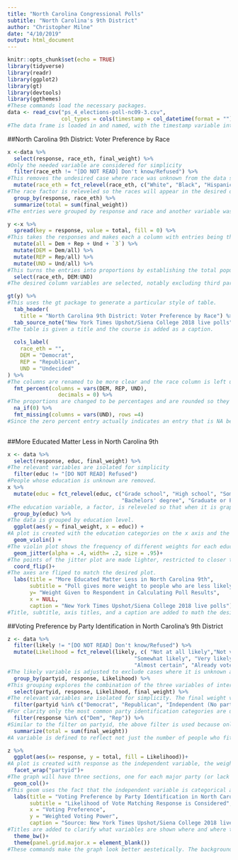 ```yaml
---
title: "North Carolina Congressional Polls"
subtitle: "North Carolina's 9th District"
author: "Christopher Milne"
date: "4/10/2019"
output: html_document
---
```


```r
knitr::opts_chunk$set(echo = TRUE)
library(tidyverse)
library(readr)
library(ggplot2)
library(gt)
library(devtools)
library(ggthemes)
#These commands load the necessary packages.
data <- read_csv("ps_4_elections-poll-nc09-3.csv", 
                 col_types = cols(timestamp = col_datetime(format = "")))
#The data frame is loaded in and named, with the timestamp variable interpreted as a datetime so it is easier to work with later.
```


##North Carolina 9th District: Voter Preference by Race
```r
x <-data %>% 
  select(response, race_eth, final_weight) %>% 
#Only the needed variable are considered for simplicity
  filter(race_eth != "[DO NOT READ] Don't know/Refused") %>% 
#This removes the undesired case where race was unknown from the data set
  mutate(race_eth = fct_relevel(race_eth, c("White", "Black", "Hispanic", "Asian", "Other"))) %>%
#The race factor is releveled so the races will appear in the desired order when race_eth is later used as a variable in the table.
  group_by(response, race_eth) %>%
  summarize(total = sum(final_weight))
#The entries were grouped by response and race and another variable was added to account not only for how many people were in each group, but also how these people were weighted in the pollling.

y <-x %>% 
  spread(key = response, value = total, fill = 0) %>% 
#This takes the responses and makes each a column with entries being the weighted total. NA values are made to be zero so math functions can still act on them.
  mutate(all = Dem + Rep + Und + `3`) %>% 
  mutate(DEM = Dem/all) %>% 
  mutate(REP = Rep/all) %>% 
  mutate(UND = Und/all) %>% 
#This turns the entries into proportions by establishing the total population for each row and dividing the number of entries in a particular race-repsonse group by this overall row (race) population. Third party preferences are not made to be an output, but they are accounted for so the proportions are not actificially altered by excluding people with third party preferences.
  select(race_eth, DEM:UND)
#The desired column variables are selected, notably excluding third party as a response variable.

gt(y) %>% 
#This uses the gt package to generate a particular style of table.
  tab_header(
    title = "North Carolina 9th District: Voter Preference by Race") %>% 
  tab_source_note("New York Times Upshot/Siena College 2018 live polls") %>% 
#The table is given a title and the course is added as a caption.
  
  cols_label(
    race_eth = "",
    DEM = "Democrat",
    REP = "Republican",
    UND = "Undecided"
) %>% 
#The columns are renamed to be more clear and the race column is left unlabeled to match the desired table.
  fmt_percent(columns = vars(DEM, REP, UND),
                decimals = 0) %>% 
#The proportions are changed to be percentages and are rounded so they don't have any decimals.
  na_if(0) %>%
  fmt_missing(columns = vars(UND), rows =4)
#Since the zero percent entry actually indicates an entry that is NA because there were no repsonses applying to it, the entry is changed to indicate that there is no data for that cell by first making the 0 an NA and then making NA a missing entry.
  
```

##More Educated Matter Less in North Carolina 9th
```r
x <- data %>% 
  select(response, educ, final_weight) %>% 
#The relevant variables are isolated for simplicity
  filter(educ != "[DO NOT READ] Refused")
#People whose education is unknown are removed.
x %>% 
  mutate(educ = fct_relevel(educ, c("Grade school", "High school", "Some college or trade school",
                                    "Bachelors' degree", "Graduate or Professional Degree"))) %>% 
#The education variable, a factor, is releveled so that when it is graphed later the different possibilities appear in the desired order.
  group_by(educ) %>% 
#The data is grouped by education level.
  ggplot(aes(y = final_weight, x = educ)) +
#A plot is created with the education categories on the x axis and the weight on the y axis. This is opposite of what is ultimately desired so that the continuous variable is put on the y axis.
  geom_violin() +
#The violin plot shows the frequency of different weights for each education category. It is put before the jitter plot so the points of the jitter go on top of the violin.
  geom_jitter(alpha = .4, width= .2, size = .95)+
#The points of the jitter plot are made lighter, restricted to closer to the center of the violin and made slightly smaller to better match the model plot.  
  coord_flip()+
#The axes are fliped to match the desired plot.
  labs(title = "More Educated Matter Less in North Carolina 9th",
       subtitle = "Poll gives more weight to people who are less likely to participate in polls",
       y= "Weight Given to Respondent in Calculating Poll Results",
       x = NULL,
       caption = "New York Times Upshot/Siena College 2018 live polls")
#Title, subtitle, axis titles, and a caption are added to math the desired plot. The axis labels reflect the fact that a coordinate flip was performed.
```

##Voting Preference by Party Identification in North Carolina's 9th District
```r
z <- data %>% 
  filter(likely != "[DO NOT READ] Don't know/Refused") %>% 
  mutate(Likelihood = fct_relevel(likely, c( "Not at all likely","Not very likely",
                                        "Somewhat likely", "Very likely",
                                        "Almost certain", "Already voted"))) %>% 
#The likely variable is adjusted to exclude cases where it is unknown and it is releveled so that the variable can later be applied in the graph meaningfully and having a logical order. It is renamed Likelihood for clarity when it is used in the graph later.
  group_by(partyid, response, Likelihood) %>% 
#This grouping explores the combination of the three variables of interest.
  select(partyid, response, Likelihood, final_weight) %>% 
#The relevant variables are isolated for simplicity. The final weight variable is necessary so that poll counts can reflect more accurately the necessary ajustments due to sampling error.
  filter(partyid %in% c("Democrat", "Republican", "Independent (No party)")) %>% 
#For clarity only the most common party identification categories are used. Other groups would be too small in comparison to be particularly illuminating.
  filter(response %in% c("Dem", "Rep")) %>% 
#Similar to the filter on partyid, the above filter is used because only the most popular responses are frequent enough to provide useful information.
  summarize(total = sum(final_weight))
#A variable is defined to reflect not just the number of people who fit a particular category, but also the weight of these people based on the response limitations of polling.

z %>% 
  ggplot(aes(x= response, y = total, fill = Likelihood))+
#A plot is created with response as the independent variable, the weighted voting power as the dependent variable, and likelihood of the voter actually voting as they say indicated by the fill color.
  facet_wrap("partyid")+
#The graph will have three sections, one for each major party (or lack thereof).
  geom_col()+
#This geom uses the fact that the independent variable is categorical and the dependent variable is numerical. (It also allows fill.)
  labs(title = "Voting Preference by Party Identification in North Carolina's 9th District",
       subtitle = "Likelihood of Vote Matching Response is Considered",
       x = "Voting Preference",
       y = "Weighted Voting Power",
       caption = "Source: New York Times Upshot/Siena College 2018 live polls")+
#Titles are added to clarify what variables are shown where and where the data comes from.
  theme_bw()+
  theme(panel.grid.major.x = element_blank())
#These commands make the graph look better aestetically. The background is made to be white and the verticle lines (which contribute nothing to the graph's readability) are removed.
```